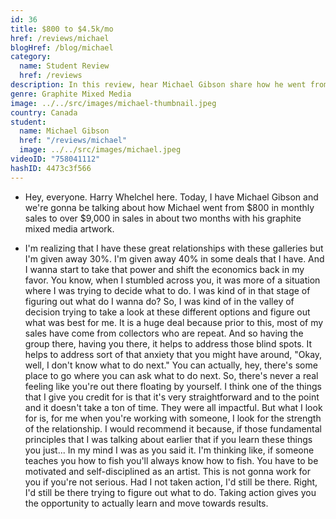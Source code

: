 ```yaml
---
id: 36
title: $800 to $4.5k/mo
href: /reviews/michael
blogHref: /blog/michael
category:
  name: Student Review
  href: /reviews
description: In this review, hear Michael Gibson share how he went from $800/mo to over $9,000 in sales in less than two months with his graphite mixed media artwork.
genre: Graphite Mixed Media
image: ../../src/images/michael-thumbnail.jpeg
country: Canada
student:
  name: Michael Gibson
  href: "/reviews/michael"
  image: ../../src/images/michael.jpeg
videoID: "758041112"
hashID: 4473c3f566
---
```


- Hey, everyone. Harry Whelchel here. Today, I have Michael Gibson and we're gonna be talking about how Michael went from $800 in monthly sales to over $9,000 in sales in about two months with his graphite mixed media artwork.

- I'm realizing that I have these great relationships with these galleries but I'm given away 30%. I'm given away 40% in some deals that I have. And I wanna start to take that power and shift the economics back in my favor. You know, when I stumbled across you, it was more of a situation where I was trying to decide what to do. I was kind of in that stage of figuring out what do I wanna do? So, I was kind of in the valley of decision trying to take a look at these different options and figure out what was best for me. It is a huge deal because prior to this, most of my sales have come from collectors who are repeat. And so having the group there, having you there, it helps to address those blind spots. It helps to address sort of that anxiety that you might have around, "Okay, well, I don't know what to do next." You can actually, hey, there's some place to go where you can ask what to do next. So, there's never a real feeling like you're out there floating by yourself. I think one of the things that I give you credit for is that it's very straightforward and to the point and it doesn't take a ton of time. They were all impactful. But what I look for is, for me when you're working with someone, I look for the strength of the relationship. I would recommend it because, if those fundamental principles that I was talking about earlier that if you learn these things you just... In my mind I was as you said it. I'm thinking like, if someone teaches you how to fish you'll always know how to fish. You have to be motivated and self-disciplined as an artist. This is not gonna work for you if you're not serious. Had I not taken action, I'd still be there. Right, I'd still be there trying to figure out what to do. Taking action gives you the opportunity to actually learn and move towards results.
